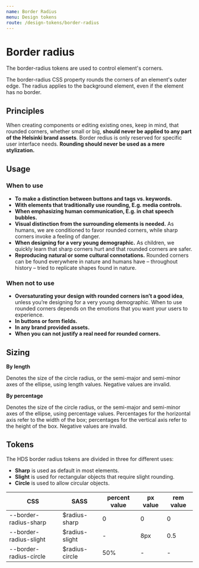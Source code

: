 ```yaml
---
name: Border Radius
menu: Design tokens
route: /design-tokens/border-radius
---
```




# Border radius

<LargeParagraph>The border-radius tokens are used to control element's corners.</LargeParagraph>

The border-radius CSS property rounds the corners of an element's outer edge. The radius applies to the background element, even if the element has no border.

## Principles

When creating components or editing existing ones, keep in mind, that rounded corners, whether small or big, **should never be applied to any part of the Helsinki brand assets**. 
Border redius is only reserved for specific user interface needs. **Rounding should never be used as a mere stylization.** 

## Usage

### When to use

- **To make a distinction between buttons and tags vs. keywords.**
- **With elements that traditionally use rounding, E.g. media controls.**
- **When emphasizing human communication, E.g. in chat speech bubbles.**
- **Visual distinction from the surrounding elements is needed.** As humans, we are conditioned to favor rounded corners, while sharp corners invoke a feeling of danger.
- **When designing for a very young demographic.** As children, we quickly learn that sharp corners hurt and that rounded corners are safer.
- **Reproducing natural or some cultural connotations.** Rounded corners can be found everywhere in nature and humans have – throughout history – tried to replicate shapes found in nature.


### When not to use

- **Oversaturating your design with rounded corners isn’t a good idea**, unless you’re designing for a very young demographic. When to use rounded corners depends on the emotions that you want your users to experience.
- **In buttons or form fields.** 
- **In any brand provided assets.** 
- **When you can not justify a real need for rounded corners.**

## Sizing

**By length**

Denotes the size of the circle radius, or the semi-major and semi-minor axes of the ellipse, using length values. Negative values are invalid.

**By percentage**

Denotes the size of the circle radius, or the semi-major and semi-minor axes of the ellipse, using percentage values. Percentages for the horizontal axis refer to the width of the box; percentages for the vertical axis refer to the height of the box. Negative values are invalid.

## Tokens
The HDS border radius tokens are divided in three for different uses:
- **Sharp** is used as default in most elements. 
- **Slight** is used for rectangular objects that require slight rounding.
- **Circle** is used to allow circular objects. 

CSS                     | SASS                  | percent value | px value  | rem value |
----------------------- | --------------------- | ------------- | --------- | --------- |
--border-radius-sharp   | $radius-sharp         | 0             | 0         | 0         |
--border-radius-slight | $radius-slight         | -             | 8px       | 0.5       |
--border-radius-circle  | $radius-circle        | 50%           | -         | -         |